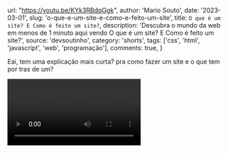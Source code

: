 
  url: "https://youtu.be/KYk3RBdqGgk",
  author: 'Mario Souto',
  date: '2023-03-01',
  slug: 'o-que-e-um-site-e-como-e-feito-um-site',
  title: `O que é um site? E Como é feito um site?`,
  description: 'Descubra o mundo da web em menos de 1 minuto aqui vendo O que é um site? E Como é feito um site?',
  source: 'devsoutinho',
  category: 'shorts',
  tags: ['css', 'html', 'javascript', 'web', 'programação'],
  comments: true,
}


Eai, tem uma explicação mais curta? pra como fazer um site e o que tem por tras de um?

<Video videoId="KYk3RBdqGgk" youtube />

---
- YouTube - Link para assistir direto e compartilhar: https://youtu.be/KYk3RBdqGgk
- [Linkedin](https://www.linkedin.com/feed/update/urn:li:ugcPost:7036715156852097025/)
- [Tiktok](https://www.tiktok.com/@devsoutinho/video/7205596135203917062?lang=pt-BR)
- [Twitter](https://twitter.com/omariosouto/status/1630949530001702913)
- [Instagram](https://www.instagram.com/p/CpQDmFdgOau/)
---